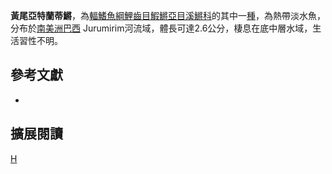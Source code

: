 {{Speciesbox 
| taxon = Atlantirivulus jurubatibensis
| status = NE
| status_system = IUCN3.1
| authority =  [[Costa|Costa]], 2007
| synonyms = *''Rivulus jurubatibensis, Costa, 2008''
}}
'''黃尾亞特蘭蒂鱂'''，為[[輻鰭魚綱|輻鰭魚綱]][[鯉齒目|鯉齒目]][[鰕鱂亞目|鰕鱂亞目]][[溪鱂科|溪鱂科]]的其中一[[種|種]]，為熱帶淡水魚，分布於[[南美洲|南美洲]][[巴西|巴西]] Jurumirim河流域，體長可達2.6公分，棲息在底中層水域，生活習性不明。
== 參考文獻 ==
*{{FishBase_species|genus=Atlantirivulus|species=Atlantirivulus jurubatibensis|year=2014|month=8}}

== 擴展閱讀 ==
{{refbegin}}
{{wikispecies-inline|Atlantirivulus jurubatibensis|黃尾亞特蘭蒂鱂}}
{{refend}}
{{Taxonbar|from=Q10656018}}

[[Category:亞特蘭蒂鱂屬|H]]


{{魚類小作品}}